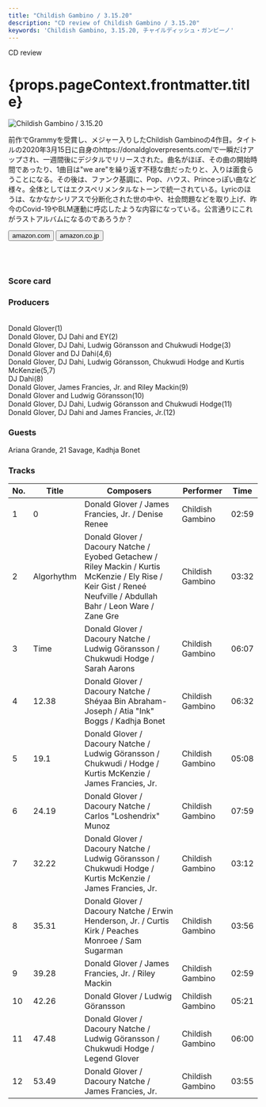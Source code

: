 ```yaml
---
title: "Childish Gambino / 3.15.20"
description: "CD review of Childish Gambino / 3.15.20"
keywords: 'Childish Gambino, 3.15.20, チャイルディッシュ・ガンビーノ'
---
```






<p className="largeP">CD review</p>
<h1 className="h1--no--margin">{props.pageContext.frontmatter.title}</h1>

<Row  className="image-card-group">
	<Column colMd={"4"} colLg={"4"} noGutterMdLeft="">
       <ImageCard>

![Childish Gambino / 3.15.20](../../images/cd/childishgambino2L.jpg) 

</ImageCard>
	</Column>
	<Column colMd={"8"} colLg={"8"} noGutterMdLeft="">
	<p>
	前作でGrammyを受賞し、メジャー入りしたChildish Gambinoの4作目。タイトルの2020年3月15日に自身のhttps://donaldgloverpresents.com/で一瞬だけアップされ、一週間後にデジタルでリリースされた。曲名がほぼ、その曲の開始時間であったり、1曲目は"we are"を繰り返す不穏な曲だったりと、入りは面食らうことになる。その後は、ファンク基調に、Pop、ハウス、Princeっぽい曲など様々。全体としてはエクスペリメンタルなトーンで統一されている。Lyricのほうは、なかなかシリアスで分断化された世の中や、社会問題などを取り上げ、昨今のCovid-19やBLM運動に呼応したような内容になっている。公言通りにこれがラストアルバムになるのであろうか？
	</p>
	<div>
	  <Button href="https://amzn.to/3cF27CE" kind="primary" size="small" renderIcon={ArrowUpRight24}>
      amazon.com
      </Button>
      <Button href="https://amzn.to/30gaEtf" kind="secondary" size="small" renderIcon={ArrowUpRight24}>
      amazon.co.jp
      </Button>
	</div>
	<a style="display:inline-block;overflow:hidden;background:url(https://linkmaker.itunes.apple.com/ja-jp/lockup.svg?releaseDate=2020-03-22&kind=album&bubble=apple_music&style=mono-black) no-repeat;width:180px;height:45px;" href="https://geo.music.apple.com/jp/album/3-15-20/1503868246?mt=1&app=music&ls=1&at=11lcug"></a>
	<a style="display:inline-block;overflow:hidden;background:url(https://linkmaker.itunes.apple.com/ja-jp/badge-lrg.svg?releaseDate=2020-03-22T00:00:00Z&kind=album&bubble=itunes_music) no-repeat;width:140px;height:45px;" href="https://geo.music.apple.com/jp/album/3-15-20/1503868246?app=itunes&at=11lcug"></a>
	</Column>
</Row>
<Row >
	<Column colMd={"4"} colLg={"4"} noGutterMdLeft="">
<div>
    <h3>Score card</h3>
	<SliderJS1 value="5" />
    <SliderJS2 value="4" />
	<SliderJS3 value="1" />
    <SliderJS4 value="9" />
</div>
</Column>
<Column colMd={"8"} colLg={"8"} noGutterMdLeft="">
<div>
<h3>Producers</h3>
<p>
<br/>Donald Glover(1)
<br/>Donald Glover, DJ Dahi and EY(2)
<br/>Donald Glover, DJ Dahi, Ludwig Göransson and Chukwudi Hodge(3)
<br/>Donald Glover and DJ Dahi(4,6)
<br/>Donald Glover, DJ Dahi, Ludwig Göransson, Chukwudi Hodge and Kurtis McKenzie(5,7)
<br/>DJ Dahi(8)
<br/>Donald Glover, James Francies, Jr. and Riley Mackin(9)
<br/>Donald Glover and Ludwig Göransson(10)
<br/>Donald Glover, DJ Dahi, Ludwig Göransson and Chukwudi Hodge(11)
<br/>Donald Glover, DJ Dahi and James Francies, Jr.(12)
</p>
<h3>Guests</h3>
<p>
Ariana Grande, 21 Savage, Kadhja Bonet
</p>
</div>
</Column>
</Row>

<h3>Tracks</h3>

| No. |	 Title     |	 Composers                                                                                                                                                     |	 Performer    |	 Time |
| --- |	---------- | ----------------------------------------------------------------------------------------------------------------------------------------------------------------- | ---------------- |	----- |
| 1	  |	0          | Donald Glover / James Francies, Jr. / Denise Renee                                                                                                                | Childish Gambino |	02:59 |
| 2	  |	Algorhythm | Donald Glover / Dacoury Natche / Eyobed Getachew / Riley Mackin / Kurtis McKenzie / Ely Rise / Keir Gist / Reneé Neufville / Abdullah Bahr / Leon Ware / Zane Gre | Childish Gambino |	03:32 |
| 3	  |	Time       | Donald Glover / Dacoury Natche / Ludwig Göransson / Chukwudi Hodge / Sarah Aarons                                                                                 | Childish Gambino |	06:07 |
| 4	  |	12.38      | Donald Glover / Dacoury Natche / Shéyaa Bin Abraham-Joseph / Atia "Ink" Boggs / Kadhja Bonet                                                                      | Childish Gambino |	06:32 |
| 5	  |	19.1       | Donald Glover / Dacoury Natche / Ludwig Göransson / Chukwudi / Hodge / Kurtis McKenzie / James Francies, Jr.                                                      | Childish Gambino |	05:08 |
| 6	  |	24.19      | Donald Glover / Dacoury Natche / Carlos "Loshendrix" Munoz                                                                                                        | Childish Gambino |	07:59 |
| 7	  |	32.22      | Donald Glover / Dacoury Natche / Ludwig Göransson / Chukwudi Hodge / Kurtis McKenzie / James Francies, Jr.                                                        | Childish Gambino |	03:12 |
| 8	  |	35.31      | Donald Glover / Dacoury Natche / Erwin Henderson, Jr. / Curtis Kirk / Peaches Monroee / Sam Sugarman                                                              | Childish Gambino |	03:56 |
| 9	  |	39.28      | Donald Glover / James Francies, Jr. / Riley Mackin                                                                                                                | Childish Gambino |	02:59 |
| 10  |	42.26      | Donald Glover / Ludwig Göransson                                                                                                                                  | Childish Gambino |	05:21 |
| 11  |	47.48      | Donald Glover / Dacoury Natche / Ludwig Göransson / Chukwudi Hodge / Legend Glover                                                                                | Childish Gambino |	06:00 |
| 12  |	53.49      | Donald Glover / Dacoury Natche / James Francies, Jr.                                                                                                              | Childish Gambino |	03:55 |  